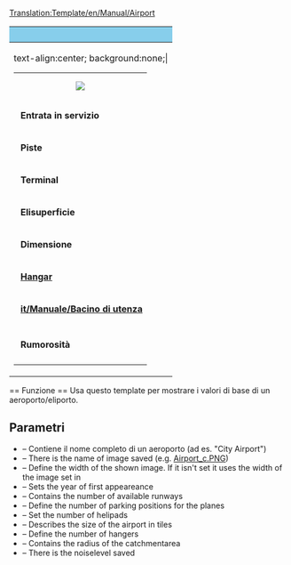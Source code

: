 <noinclude>[[Translation:Template/en/Manual/Airport]]</noinclude>
{| style="border: 1px solid grey; float:right; width:200px; margin-left: 1em; margin-top: 0.5em; background-color: #F8F9FA;"
!style=" font-size: large; margin: inherit; background-color: skyblue" colspan="3"|{{{Fullname}}}
|-
|text-align:center; background:none;|
{| style="background-color: #fff; margin-bottom: 3px;"
|colspan="2" style="text-align:center; font-size:smaller;"|[[File:{{{image}}}|left|{{{imagewidth|}}}]]
|-
|&nbsp;'''Entrata in servizio''' || {{{Entrata}}}
|-
|&nbsp;'''Piste''' || {{{Piste}}}
|-
|&nbsp;'''Terminal''' || {{{Terminal}}}
|-
|&nbsp;'''Elisuperficie''' || {{{Elisup}}}
|-
|&nbsp;'''Dimensione''' || {{{taglia}}}
|-
|&nbsp;'''[[it/Manuale/Depositi|Hangar]]''' || {{{hangar}}}
|-
|&nbsp;'''[[it/Manuale/Bacino di utenza]]''' || {{{bacino}}}
|-
|-
|&nbsp;'''Rumorosità''' || {{{rumore}}}
|-
|}
|}

<!-- border:1px solid #aaa; background-color:#f9f9f9; padding:5px; font-size: 95%; -->

<noinclude>== Funzione ==
Usa questo template per mostrare i valori di base di un aeroporto/eliporto.
== Parametri ==
* {{{Fullname}}} – Contiene il nome completo di un aeroporto (ad es. "City Airport")
* {{{image}}} – There is the name of image saved (e.g. [[:File:en/Manual/Airport c.png|Airport_c.PNG]])
* {{{imagewidth}}} – Define the width of the shown image. If it isn't set it uses the width of the image set in {{{image}}}
* {{{Entry}}} – Sets the year of first appeareance
* {{{Runways}}} – Contains the number of available runways
* {{{Ramps}}} – Define the number of parking positions for the planes
* {{{Heli}}} – Set the number of helipads
* {{{size}}} – Describes the size of the airport in tiles
* {{{hangars}}} – Define the number of hangers
* {{{catchment}}} – Contains the radius of the catchmentarea
* {{{noise}}} – There is the noiselevel saved</noinclude>